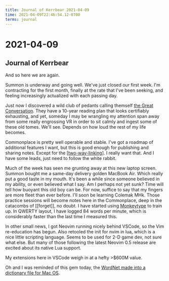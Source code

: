 ```yaml
---
title: Journal of Kerrbear 2021-04-09
time: 2021-04-09T22:46:54.12-0700
terms: journal
---
```


# 2021-04-09

## Journal of Kerrbear

And so here we are again.

Summon is underway and going well. We've just closed our first week. I'm contracting for the first month, finally at the rate that I've been seeking, and feeling increasingly actualized with each passing day.

Just now I discovered a wild club of pedants calling themself [the Great Conversation](http://www.greatconversation.com/10-year-reading-plan). They have a 10-year reading plan that looks certifiably exhausting, and yet, someday I may be wrangling my attention span away from some really engrossing VR in order to sit calmly and ingest some of these old tomes. We'll see. Depends on how loud the rest of my life becomes.

Commonplace is pretty well operable and stable. I've got a roadmap of additional features I want, but this is good enough for publishing and sharing notes. Except for the [[two-way-linking]]. I really want that. And I have some leads, just need to follow the white rabbit.

Much of the week has seen me grunting away at this new laptop screen. Summon bought me a same-day delivery golden MacBook Air. Which really put a good taste in my mouth. It's been a while since someone believed in my ability, or even believed what I say. Am I perhaps not yet sunk? Time will tell how buoyant this old boy can be. For now, suffice to say that my fingers are more fleet than ever before. I'll soon be learning Colemak MHk. Those practice sessions will become notes here in the Commonplace, deep in the catacombs of [[forget]], no doubt. I have started using [Monkeytype](https://monkeytype.com) to train up. In QWERTY layout, I have logged 84 words per minute, which is considerably faster than the last time I measured this.

In other small news, I got Neovim running nicely behind VSCode, so the Vim re-education has begun. Also retooled the init for nvim in lua, which is a nice little scripting language. Seems to be used for 2-D game dev, not sure what else. But many of those following the latest Neovim 0.5 release are excited about its native Lua support.

My extensions here in VSCode weigh in at a hefty >$600M value.

Oh and I was reminded of this gem today, the [WordNet made into a dictionary file for Mac OS](https://agiletortoise.com/terminology/mac/).

[//begin]: # 'Autogenerated link references for markdown compatibility'
[two-way-linking]: two-way-linking 'Mutualinks'
[//end]: # 'Autogenerated link references'
